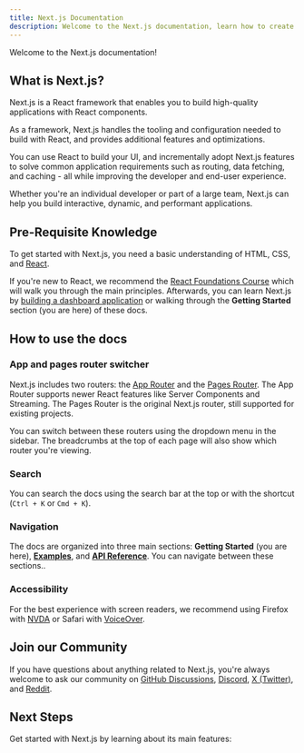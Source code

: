 ```yaml
---
title: Next.js Documentation
description: Welcome to the Next.js documentation, learn how to create full-stack web applications with our step-by-step examples and API reference.
---
```


Welcome to the Next.js documentation!

## What is Next.js?

Next.js is a React framework that enables you to build high-quality applications with React components.

As a framework, Next.js handles the tooling and configuration needed to build with React, and provides additional features and optimizations.

You can use React to build your UI, and incrementally adopt Next.js features to solve common application requirements such as routing, data fetching, and caching - all while improving the developer and end-user experience.

Whether you're an individual developer or part of a large team, Next.js can help you build interactive, dynamic, and performant applications.

## Pre-Requisite Knowledge

To get started with Next.js, you need a basic understanding of HTML, CSS, and [React](https://react.dev/).

If you're new to React, we recommend the [React Foundations Course](/learn/react-foundations) which will walk you through the main principles. Afterwards, you can learn Next.js by [building a dashboard application](/learn/dashboard-app) or walking through the **Getting Started** section (you are here) of these docs.

## How to use the docs

### App and pages router switcher

Next.js includes two routers: the [App Router](/docs/app) and the [Pages Router](/docs/pages). The App Router supports newer React features like Server Components and Streaming. The Pages Router is the original Next.js router, still supported for existing projects.

You can switch between these routers using the dropdown menu in the sidebar. The breadcrumbs at the top of each page will also show which router you're viewing.

### Search

You can search the docs using the search bar at the top or with the shortcut (`Ctrl + K` or `Cmd + K`).

### Navigation

The docs are organized into three main sections: **Getting Started** (you are here), [**Examples**](/docs/app/building-your-application), and [**API Reference**](/docs/app/api-reference). You can navigate between these sections..

### Accessibility

For the best experience with screen readers, we recommend using Firefox with [NVDA](https://www.nvaccess.org/about-nvda/) or Safari with [VoiceOver](https://support.apple.com/en-gb/guide/voiceover/welcome/mac).

## Join our Community

If you have questions about anything related to Next.js, you're always welcome to ask our community on [GitHub Discussions](https://github.com/vercel/next.js/discussions), [Discord](https://discord.com/invite/bUG2bvbtHy), [X (Twitter)](https://x.com/nextjs), and [Reddit](https://www.reddit.com/r/nextjs).

## Next Steps

Get started with Next.js by learning about its main features:
